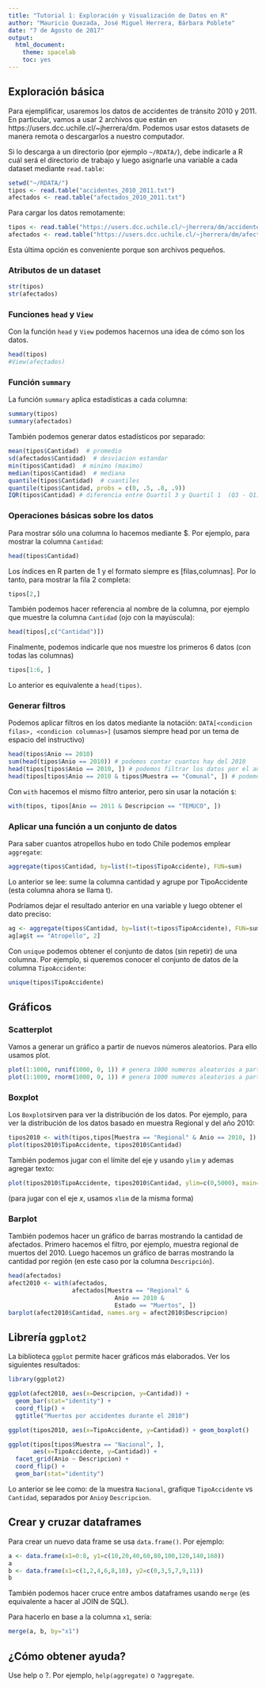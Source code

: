 ```yaml
---
title: "Tutorial 1: Exploración y Visualización de Datos en R"
author: "Mauricio Quezada, José Miguel Herrera, Bárbara Poblete"
date: "7 de Agosto de 2017"
output: 
  html_document: 
    theme: spacelab
    toc: yes
---
```



<!-- # Muy breve tutorial -->

<!-- ## Vectores -->
<!-- ```{r} -->
<!-- c(1, 2, 3) -->
<!-- c("a", "b", "c") -->
<!-- c(a=1, b=2, c=3) -->
<!-- 1:10 -->
<!-- ``` -->

<!-- ## Uso de funciones -->
<!-- ```{r} -->
<!-- exp(2) -->
<!-- seq(1, 10, 2) -->
<!-- exp(c(1, 2, 3)) -->
<!-- sum(1:10) -->
<!-- length(c(1, 10, 2)) -->
<!-- # ?sum -->
<!-- # help(sum) -->
<!-- ``` -->

<!-- ## Variables -->
<!-- ```{r} -->
<!-- a <- 5 -->
<!-- a2 <- c(1, a + 1, a - 1) -->
<!-- a3 <- c(a = 1, b = 2, c = a + 2) -->
<!-- names(a3) -->
<!-- ``` -->

<!-- ## Data Frames -->
<!-- ```{r} -->
<!-- d <- data.frame(x=c(1, 2, 3), y=c("a", "b", "c")) -->
<!-- d -->
<!-- d$x -->
<!-- d$y -->
<!-- ``` -->


## Exploración básica

Para ejemplificar, usaremos los datos de accidentes de tránsito 2010 y 2011. 
En particular, vamos a usar 2 archivos que están en https://users.dcc.uchile.cl/~jherrera/dm. 
Podemos usar estos datasets de manera remota o descargarlos a nuestro computador. 

Si lo descarga a un directorio (por ejemplo ```~/RDATA/```), debe indicarle a R cuál será el directorio de trabajo y luego asignarle una variable a cada dataset mediante ```read.table```:
```r
setwd("~/RDATA/")
tipos <- read.table("accidentes_2010_2011.txt")
afectados <- read.table("afectados_2010_2011.txt")
```

Para cargar los datos remotamente:
```r
tipos <- read.table("https://users.dcc.uchile.cl/~jherrera/dm/accidentes_2010_2011.txt")
afectados <- read.table("https://users.dcc.uchile.cl/~jherrera/dm/afectados_2010_2011.txt")
```
Esta última opción es conveniente porque son archivos pequeños. 

### Atributos de un dataset
```r
str(tipos)
str(afectados)
```

### Funciones ```head``` y ```View```
Con la función ```head``` y ```View``` podemos hacernos una idea de cómo son los datos. 

```r
head(tipos)
#View(afectados)
```

### Función ```summary```
La función ```summary``` aplica estadísticas a cada columna:

```r
summary(tipos)
summary(afectados)
```

También podemos generar datos estadísticos por separado:

```r
mean(tipos$Cantidad)  # promedio
sd(afectados$Cantidad)  # desviacion estandar
min(tipos$Cantidad)  # minimo (maximo)
median(tipos$Cantidad)  # mediana
quantile(tipos$Cantidad)  # cuantiles
quantile(tipos$Cantidad, probs = c(0, .5, .8, .9))
IQR(tipos$Cantidad) # diferencia entre Quartil 3 y Quartil 1  (Q3 - Q1)
```


### Operaciones básicas sobre los datos 
Para mostrar sólo una columna lo hacemos mediante $. Por ejemplo, para mostrar la columna ```Cantidad```:

```r
head(tipos$Cantidad)
```

Los índices en R parten de 1 y el formato siempre es [filas,columnas]. 
Por lo tanto, para mostrar la fila 2 completa:

```r
tipos[2,]
```


También podemos hacer referencia al nombre de la columna, por ejemplo que muestre la columna ```Cantidad``` (ojo con la mayúscula):

```r
head(tipos[,c("Cantidad")])
```

Finalmente, podemos indicarle que nos muestre los primeros 6 datos (con todas las columnas)

```r
tipos[1:6, ]
```

Lo anterior es equivalente a ```head(tipos)```.

### Generar filtros

Podemos aplicar filtros en los datos mediante la notación: 
```DATA[<condicion filas>, <condicion columnas>]``` (usamos siempre head por un tema de espacio del instructivo)

```r
head(tipos$Anio == 2010)
sum(head(tipos$Anio == 2010)) # podemos contar cuantos hay del 2010
head(tipos[tipos$Anio == 2010, ]) # podemos filtrar los datos por el año 2010
head(tipos[tipos$Anio == 2010 & tipos$Muestra == "Comunal", ]) # podemos filtrar por el año 2010 y ademas que la muestra sea comunal
```

Con ```with``` hacemos el mismo filtro anterior, pero sin usar la notación ```$```:

```r
with(tipos, tipos[Anio == 2011 & Descripcion == "TEMUCO", ])
```

### Aplicar una función a un conjunto de datos

Para saber cuantos atropellos hubo en todo Chile podemos emplear ```aggregate```:

```r
aggregate(tipos$Cantidad, by=list(t=tipos$TipoAccidente), FUN=sum)
```

Lo anterior se lee: sume la columna cantidad y agrupe por TipoAccidente (esta columna ahora se llama t). 

Podríamos dejar el resultado anterior en una variable y luego obtener el dato preciso:

```r
ag <- aggregate(tipos$Cantidad, by=list(t=tipos$TipoAccidente), FUN=sum)
ag[ag$t == "Atropello", 2]
```

Con ```unique``` podemos obtener el conjunto de datos (sin repetir) de una columna. Por ejemplo, si queremos conocer el conjunto de datos de la columna ```TipoAccidente```:

```r
unique(tipos$TipoAccidente)
```


## Gráficos

### Scatterplot
Vamos a generar un gráfico a partir de nuevos números aleatorios. Para ello usamos plot. 

```r
plot(1:1000, runif(1000, 0, 1)) # genera 1000 numeros aleatorios a partir de la distribucion normal
plot(1:1000, rnorm(1000, 0, 1)) # genera 1000 numeros aleatorios a partir de la distribucion uniforme
```

### Boxplot

Los ```Boxplot```sirven para ver la distribución de los datos. 
Por ejemplo, para ver la distribución de los datos basado en muestra Regional y del año 2010: 

```r
tipos2010 <- with(tipos,tipos[Muestra == "Regional" & Anio == 2010, ])
plot(tipos2010$TipoAccidente, tipos2010$Cantidad)
```

También podemos jugar con el límite del eje y usando ```ylim``` y ademas agregar texto:

```r
plot(tipos2010$TipoAccidente, tipos2010$Cantidad, ylim=c(0,5000), main="TITULO", xlab="eje x", ylab="eje y")
```

(para jugar con el eje $x$, usamos ```xlim``` de la misma forma)


### Barplot
También podemos hacer un gráfico de barras mostrando la cantidad de afectados. Primero hacemos el filtro, por ejemplo, muestra regional de muertos del 2010. Luego hacemos un gráfico de barras mostrando la cantidad por región (en este caso por la columna ```Descripción```). 

```r
head(afectados)
afect2010 <- with(afectados,
                  afectados[Muestra == "Regional" &
                              Anio == 2010 &
                              Estado == "Muertos", ])
barplot(afect2010$Cantidad, names.arg = afect2010$Descripcion)
```

## Librería ```ggplot2```
La biblioteca ```ggplot``` permite hacer gráficos más elaborados. Ver los siguientes resultados:

```r
library(ggplot2)

ggplot(afect2010, aes(x=Descripcion, y=Cantidad)) + 
  geom_bar(stat="identity") + 
  coord_flip() +
  ggtitle("Muertos por accidentes durante el 2010")

ggplot(tipos2010, aes(x=TipoAccidente, y=Cantidad)) + geom_boxplot()

ggplot(tipos[tipos$Muestra == "Nacional", ], 
       aes(x=TipoAccidente, y=Cantidad)) +
  facet_grid(Anio ~ Descripcion) +
  coord_flip() +
  geom_bar(stat="identity")

```

Lo anterior se lee como: de la muestra ```Nacional```, grafique ```TipoAccidente``` vs ```Cantidad```, separados por ```Anio```y ```Descripcion```. 

## Crear y cruzar dataframes

Para crear un nuevo data frame se usa ```data.frame()```.
Por ejemplo:

```r
a <- data.frame(x1=0:8, y1=c(10,20,40,60,80,100,120,140,160))
a
b <- data.frame(x1=c(1,2,4,6,8,10), y2=c(0,3,5,7,9,11))
b
```

También podemos hacer cruce entre ambos dataframes usando ```merge``` (es equivalente a hacer al JOIN de SQL). 

Para hacerlo en base a la columna ```x1```, sería:

```r
merge(a, b, by="x1")
```

## ¿Cómo obtener ayuda?

Use help o ?. Por ejemplo, ```help(aggregate)``` o ```?aggregate```.


